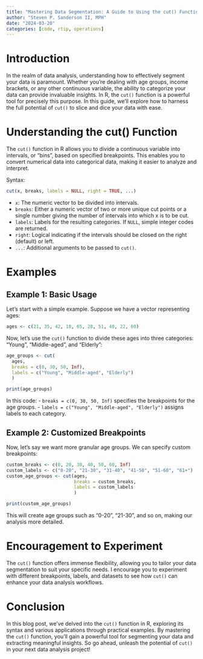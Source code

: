```yaml
---
title: "Mastering Data Segmentation: A Guide to Using the cut() Function in R"
author: "Steven P. Sanderson II, MPH"
date: "2024-03-20"
categories: [code, rtip, operations]
---
```


# Introduction

In the realm of data analysis, understanding how to effectively segment your data is paramount. Whether you're dealing with age groups, income brackets, or any other continuous variable, the ability to categorize your data can provide invaluable insights. In R, the `cut()` function is a powerful tool for precisely this purpose. In this guide, we'll explore how to harness the full potential of `cut()` to slice and dice your data with ease.

# Understanding the cut() Function

The `cut()` function in R allows you to divide a continuous variable into intervals, or "bins", based on specified breakpoints. This enables you to convert numerical data into categorical data, making it easier to analyze and interpret.

Syntax:

```R
cut(x, breaks, labels = NULL, right = TRUE, ...)
```

- `x`: The numeric vector to be divided into intervals.
- `breaks`: Either a numeric vector of two or more unique cut points or a single number giving the number of intervals into which x is to be cut.
- `labels`: Labels for the resulting categories. If `NULL`, simple integer codes are returned.
- `right`: Logical indicating if the intervals should be closed on the right (default) or left.
- `...`: Additional arguments to be passed to `cut()`.

# Examples

## Example 1: Basic Usage

Let's start with a simple example. Suppose we have a vector representing ages:

```r
ages <- c(21, 35, 42, 18, 65, 28, 51, 40, 22, 60)
```

Now, let's use the `cut()` function to divide these ages into three categories: "Young", "Middle-aged", and "Elderly":

```r
age_groups <- cut(
  ages, 
  breaks = c(0, 30, 50, Inf), 
  labels = c("Young", "Middle-aged", "Elderly")
  )

print(age_groups)
```

In this code:
- `breaks = c(0, 30, 50, Inf)` specifies the breakpoints for the age groups.
- `labels = c("Young", "Middle-aged", "Elderly")` assigns labels to each category.

## Example 2: Customized Breakpoints

Now, let's say we want more granular age groups. We can specify custom breakpoints:

```r
custom_breaks <- c(0, 20, 30, 40, 50, 60, Inf)
custom_labels <- c("0-20", "21-30", "31-40", "41-50", "51-60", "61+")
custom_age_groups <- cut(ages, 
                         breaks = custom_breaks, 
                         labels = custom_labels
                         )

print(custom_age_groups)
```

This will create age groups such as "0-20", "21-30", and so on, making our analysis more detailed.

# Encouragement to Experiment

The `cut()` function offers immense flexibility, allowing you to tailor your data segmentation to suit your specific needs. I encourage you to experiment with different breakpoints, labels, and datasets to see how `cut()` can enhance your data analysis workflows.

# Conclusion

In this blog post, we've delved into the `cut()` function in R, exploring its syntax and various applications through practical examples. By mastering the `cut()` function, you'll gain a powerful tool for segmenting your data and extracting meaningful insights. So go ahead, unleash the potential of `cut()` in your next data analysis project!